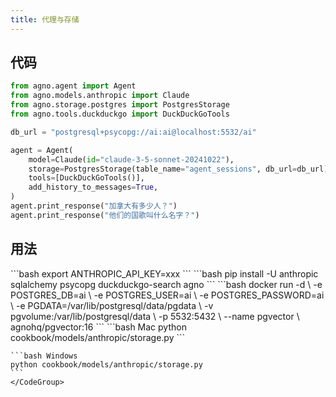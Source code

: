```yaml
---
title: 代理与存储
---
```


## 代码

```python cookbook/models/anthropic/storage.py
from agno.agent import Agent
from agno.models.anthropic import Claude
from agno.storage.postgres import PostgresStorage
from agno.tools.duckduckgo import DuckDuckGoTools

db_url = "postgresql+psycopg://ai:ai@localhost:5532/ai"

agent = Agent(
    model=Claude(id="claude-3-5-sonnet-20241022"),
    storage=PostgresStorage(table_name="agent_sessions", db_url=db_url),
    tools=[DuckDuckGoTools()],
    add_history_to_messages=True,
)
agent.print_response("加拿大有多少人？")
agent.print_response("他们的国歌叫什么名字？")
```

## 用法

<Steps>
  <Snippet file="create-venv-step.mdx" />

  <Step title="设置你的 API 密钥">
    ```bash
    export ANTHROPIC_API_KEY=xxx
    ```
  </Step>

  <Step title="安装库">
    ```bash
    pip install -U anthropic sqlalchemy psycopg duckduckgo-search agno
    ```
  </Step>

  <Step title="运行 PgVector">
    ```bash
    docker run -d \
      -e POSTGRES_DB=ai \
      -e POSTGRES_USER=ai \
      -e POSTGRES_PASSWORD=ai \
      -e PGDATA=/var/lib/postgresql/data/pgdata \
      -v pgvolume:/var/lib/postgresql/data \
      -p 5532:5432 \
      --name pgvector \
      agnohq/pgvector:16
    ```
  </Step>

  <Step title="运行代理">
    <CodeGroup>
    ```bash Mac
    python cookbook/models/anthropic/storage.py
    ```

    ```bash Windows
    python cookbook/models/anthropic/storage.py
    ```
    </CodeGroup>
  </Step>
</Steps>